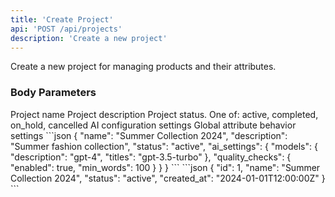 ```yaml
---
title: 'Create Project'
api: 'POST /api/projects'
description: 'Create a new project'
---
```


Create a new project for managing products and their attributes.

### Body Parameters

<ParamField body="name" type="string" required>
  Project name
</ParamField>

<ParamField body="description" type="string">
  Project description
</ParamField>

<ParamField body="status" type="string" default="active">
  Project status. One of: active, completed, on_hold, cancelled
</ParamField>

<ParamField body="ai_settings" type="object">
  AI configuration settings
</ParamField>

<ParamField body="attribute_settings" type="object">
  Global attribute behavior settings
</ParamField>

<RequestExample>
```json
{
  "name": "Summer Collection 2024",
  "description": "Summer fashion collection",
  "status": "active",
  "ai_settings": {
    "models": {
      "description": "gpt-4",
      "titles": "gpt-3.5-turbo"
    },
    "quality_checks": {
      "enabled": true,
      "min_words": 100
    }
  }
}
```
</RequestExample>

<ResponseExample>
```json
{
  "id": 1,
  "name": "Summer Collection 2024",
  "status": "active",
  "created_at": "2024-01-01T12:00:00Z"
}
```
</ResponseExample>